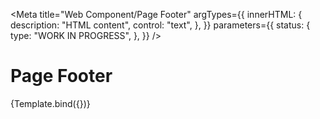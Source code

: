 <!-- @license CC0-1.0 -->


<Meta
  title="Web Component/Page Footer"
  argTypes={{
    innerHTML: {
      description: "HTML content",
      control: "text",
    },
  }}
  parameters={{
    status: {
      type: "WORK IN PROGRESS",
    },
  }}
/>

# Page Footer

<Canvas>
  <Story
    name="Page Footer"
    args={{
      innerHTML: "Footer content",
    }}
  >
    {Template.bind({})}
  </Story>
</Canvas>

<ArgsTable story="Page Footer" />
